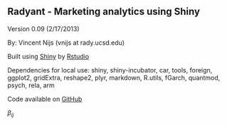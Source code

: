 ## Radyant - Marketing analytics using Shiny


Version 0.09 (2/17/2013)

By: Vincent Nijs (vnijs at rady.ucsd.edu)

Built using [Shiny](http://www.rstudio.com/shiny/) by [Rstudio](http://www.rstudio.com/)

Dependencies for local use: shiny, shiny-incubator, car, tools, foreign, ggplot2, gridExtra, reshape2, plyr, markdown, R.utils, fGarch, quantmod, psych, rela, arm

Code available on [GitHub](https://github.com/mostly-harmless/radyant)

$\beta_{ij}$